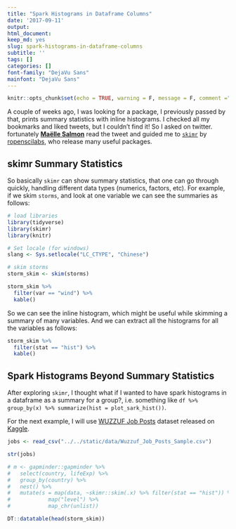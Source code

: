 ```yaml
---
title: "Spark Histograms in Dataframe Columns"
date: '2017-09-11'
output:
html_document:
keep_md: yes
slug: spark-histograms-in-dataframe-columns
subtitle: ''
tags: []
categories: []
font-family: "DejaVu Sans"
mainfont: "DejaVu Sans"
---
```


```r
knitr::opts_chunk$set(echo = TRUE, warning = F, message = F, comment ="")
```


A couple of weeks ago, I was looking for a package, I previously passed by that, prints summary statistics with inline histograms. I checked all my bookmarks and liked tweets, but I couldn't find it! So I asked on twitter. fortunately **[Maëlle Salmon](https://twitter.com/ma_salmon)** read the tweet and guided me to [`skimr`](https://github.com/ropenscilabs/skimr) by [ropenscilabs](https://github.com/ropenscilabs), who release many useful packages.


## skimr Summary Statistics

So basically `skimr` can show summary statistics, that one can go through quickly, handling different data types (numerics, factors, etc). For example, if we skim `storms`, and look at one variable  we can see the summaries as follows:

```r
# load libraries
library(tidyverse)
library(skimr)
library(knitr)

# Set locale (for windows)
slang <- Sys.setlocale("LC_CTYPE", "Chinese")
```

```r
# skim storms
storm_skim <- skim(storms)

storm_skim %>% 
  filter(var == "wind") %>% 
  kable()
```

So we can see the inline histogram, which might be useful while skimming a summary of many variables. And we can extract all the histograms for all the variables as follows:

```r
storm_skim %>% 
  filter(stat == "hist") %>% 
  kable()
```



## Spark Histograms Beyond Summary Statistics 

After exploring `skimr`, I thought what if I wanted to have spark histograms in a dataframe as a summary for a group?, i.e. something like ` df %>% group_by(x) %>% summarize(hist = plot_sark_hist())`. 

For the next example, I will use [WUZZUF Job Posts](https://www.kaggle.com/WUZZUF/wuzzuf-job-posts/downloads/Wuzzuf_Job_Posts_Sample.csv) dataset released on [Kaggle](https://www.kaggle.com/WUZZUF/wuzzuf-job-posts). 


```r
jobs <- read_csv("../../static/data/Wuzzuf_Job_Posts_Sample.csv")
```

```r
str(jobs)
```



```r
# m <- gapminder::gapminder %>% 
#   select(country, lifeExp) %>% 
#   group_by(country) %>% 
#   nest() %>% 
#   mutate(s = map(data, ~skimr::skim(.x) %>% filter(stat == "hist")) %>%
#            map("level") %>% 
#            map_chr(unlist))
```



```r
DT::datatable(head(storm_skim))
```



